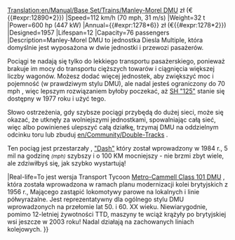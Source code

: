 [[Translation:en/Manual/Base Set/Trains/Manley-Morel DMU]]
{{pl/Manual/Base Set/Trains/Pociągi|Image=[[File:en/Manual/Base Set/Trains/Manleymoreldmu.png]]
|Cost={{#expr:12890*6}} zł (€{{#expr:12890*2}})
|Speed=112 km/h (70 mph, 31 m/s)
|Weight=32 t
|Power=600 hp (447 kW)
|Annual={{#expr:1278*6}} zł (€{{#expr:1278*2}})
|Designed=1957
|Lifespan=12
|Capacity=76 passengers
|Description=Manley-Morel DMU to jednostka Diesla Multiple, która domyślnie jest wyposażona w dwie jednostki i przewozi pasażerów.

Pociągi te nadają się tylko do lekkiego transportu pasażerskiego, ponieważ brakuje im mocy do transportu cięższych towarów i ciągnięcia większej liczby wagonów. Możesz dodać więcej jednostek, aby zwiększyć moc i pojemność (w prawdziwym stylu DMU), ale nadal jesteś ograniczony do 70 mph , więc lepszym rozwiązaniem byłoby poczekać, aż [[pl/Manual/Base Set/Trains/SH '125'|SH "125"]] stanie się dostępny w 1977 roku i użyć tego.

Słowo ostrzeżenia, gdy szybsze pociągi przybędą do dużej sieci, może się okazać, że utknęły za wolniejszymi jednostkami, spowalniając całą sieć, więc albo powinieneś ulepszyć całą działkę, trzymaj DMU na oddzielnym odcinku toru lub zbuduj [[en/Community/Double-Tracks]] .

Ten pociąg jest przestarzały , [[pl/Manual/Base Set/Trains/Dash|"Dash"]] który został wprowadzony w 1984 r., 5 mil na godzinę <small>''(mph)''</small> szybszy i o 100 KM mocniejszy - nie brzmi zbyt wiele, ale zdziwiłbyś się, jak szybko wystartują!

|Real-life=To jest wersja Transport Tycoon [http://en.wikipedia.org/wiki/BR_Class_101 Metro-Cammell Class 101 DMU] , która została wprowadzona w ramach planu modernizacji kolei brytyjskich z 1956 r., Mającego zastąpić lokomotywy parowe na lokalnych i linie półwyrażalne. Jest reprezentatywny dla ogólnego stylu DMU wprowadzonych na przełomie lat 50. i 60. XX wieku. Niewiarygodnie, pomimo 12-letniej żywotności TTD, maszyny te wciąż krążyły po brytyjskiej wsi jeszcze w 2003 roku! Nadal działają na zachowanych liniach kolejowych.
}}